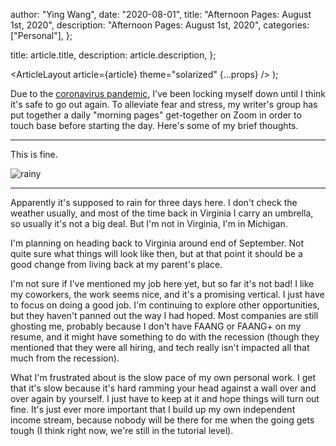 
  author: "Ying Wang",
  date: "2020-08-01",
  title: "Afternoon Pages: August 1st, 2020",
  description: "Afternoon Pages: August 1st, 2020",
  categories: ["Personal"],
};

  title: article.title,
  description: article.description,
};

  <ArticleLayout article={article} theme="solarized" {...props} />
);

Due to the [coronavirus
pandemic](https://en.wikipedia.org/wiki/2019-20_coronavirus_pandemic), I've been
locking myself down until I think it's safe to go out again. To alleviate fear
and stress, my writer's group has put together a daily "morning pages"
get-together on Zoom in order to touch base before starting the day. Here's some
of my brief thoughts.

---

This is fine.

![rainy](/img/posts/2020/08/01/afternoon_pages.png)

---

Apparently it's supposed to rain for three days here. I don't check the weather
usually, and most of the time back in Virginia I carry an umbrella, so usually
it's not a big deal. But I'm not in Virginia, I'm in Michigan.

I'm planning on heading back to Virginia around end of September. Not quite sure
what things will look like then, but at that point it should be a good change
from living back at my parent's place.

I'm not sure if I've mentioned my job here yet, but so far it's not bad! I like
my coworkers, the work seems nice, and it's a promising vertical. I just have to
focus on doing a good job. I'm continuing to explore other opportunities, but
they haven't panned out the way I had hoped. Most companies are still ghosting
me, probably because I don't have FAANG or FAANG+ on my resume, and it might
have something to do with the recession (though they mentioned that they were
all hiring, and tech really isn't impacted all that much from the recession).

What I'm frustrated about is the slow pace of my own personal work. I get that
it's slow because it's hard ramming your head against a wall over and over again
by yourself. I just have to keep at it and hope things will turn out fine. It's
just ever more important that I build up my own independent income stream,
because nobody will be there for me when the going gets tough (I think right
now, we're still in the tutorial level).
